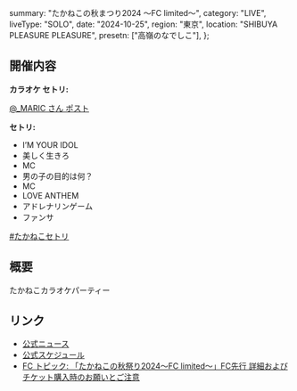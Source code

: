   summary: "たかねこの秋まつり2024 〜FC limited〜",
  category: "LIVE",
  liveType: "SOLO",
  date: "2024-10-25",
  region: "東京",
  location: "SHIBUYA PLEASURE PLEASURE",
  presetn: ["高嶺のなでしこ"],
};

## 開催内容

**カラオケ セトリ:**

[@\_MARIC さん ポスト](https://x.com/_MARIC/status/1849793286145442218)

**セトリ:**

- I’M YOUR IDOL
- 美しく生きろ
- MC
- 男の子の目的は何？
- MC
- LOVE ANTHEM
- アドレナリンゲーム
- ファンサ

[#たかねこセトリ](https://x.com/Mikuru_hositani/status/1849802042145169873)

## 概要

たかねこカラオケパーティー

## リンク

- [公式ニュース](https://takanenonadeshiko.jp/10月252627日「たかねこの秋祭り2024〜fc-limited〜」開催決定！/)
- [公式スケジュール](https://takanenonadeshiko.jp/?p=2301)
- [FC トピック: 「たかねこの秋祭り2024〜FC limited〜」FC先行 詳細およびチケット購入時のお願いとご注意](https://takanekofc.com/topics/public/_/f25fb2r3umt2tnf6.html)
